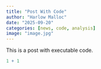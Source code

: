 ```yaml
---
title: "Post With Code"
author: "Harlow Malloc"
date: "2025-09-20"
categories: [news, code, analysis]
image: "image.jpg"
---
```


This is a post with executable code.

```r
1 + 1
```
